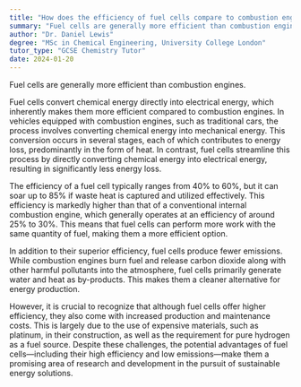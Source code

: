 ```yaml
---
title: "How does the efficiency of fuel cells compare to combustion engines?"
summary: "Fuel cells are generally more efficient than combustion engines."
author: "Dr. Daniel Lewis"
degree: "MSc in Chemical Engineering, University College London"
tutor_type: "GCSE Chemistry Tutor"
date: 2024-01-20
---
```


Fuel cells are generally more efficient than combustion engines.

Fuel cells convert chemical energy directly into electrical energy, which inherently makes them more efficient compared to combustion engines. In vehicles equipped with combustion engines, such as traditional cars, the process involves converting chemical energy into mechanical energy. This conversion occurs in several stages, each of which contributes to energy loss, predominantly in the form of heat. In contrast, fuel cells streamline this process by directly converting chemical energy into electrical energy, resulting in significantly less energy loss.

The efficiency of a fuel cell typically ranges from $40\%$ to $60\%$, but it can soar up to $85\%$ if waste heat is captured and utilized effectively. This efficiency is markedly higher than that of a conventional internal combustion engine, which generally operates at an efficiency of around $25\%$ to $30\%$. This means that fuel cells can perform more work with the same quantity of fuel, making them a more efficient option.

In addition to their superior efficiency, fuel cells produce fewer emissions. While combustion engines burn fuel and release carbon dioxide along with other harmful pollutants into the atmosphere, fuel cells primarily generate water and heat as by-products. This makes them a cleaner alternative for energy production.

However, it is crucial to recognize that although fuel cells offer higher efficiency, they also come with increased production and maintenance costs. This is largely due to the use of expensive materials, such as platinum, in their construction, as well as the requirement for pure hydrogen as a fuel source. Despite these challenges, the potential advantages of fuel cells—including their high efficiency and low emissions—make them a promising area of research and development in the pursuit of sustainable energy solutions.
    